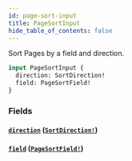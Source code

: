 ```yaml
---
id: page-sort-input
title: PageSortInput
hide_table_of_contents: false
---
```



Sort Pages by a field and direction.

```graphql
input PageSortInput {
  direction: SortDirection!
  field: PageSortField!
}
```


### Fields

#### [`direction`](#) ([`SortDirection!`](/developers/demandhq-apis/storefront-api/graphql/reference/enums/sort-direction))




#### [`field`](#) ([`PageSortField!`](/developers/demandhq-apis/storefront-api/graphql/reference/enums/page-sort-field))






